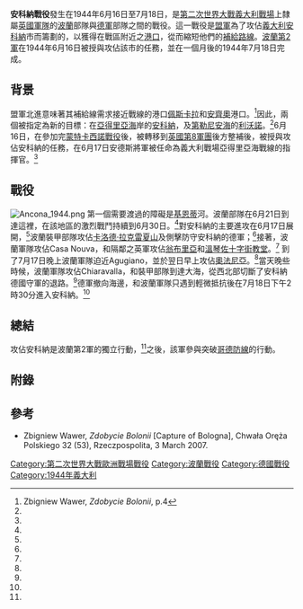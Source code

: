 {{Infobox Military Conflict
|conflict=安科納戰役
|image=[[File:Ww2_europe_map_italy_june_until_december_1944.jpg|310px]]
|caption=1944年義大利北部的德軍防線，波蘭第2軍的攻勢及佔領[[安科納|安科納]]的行動顯示在地圖上
|partof=[[第二次世界大戰|第二次世界大戰]][[義大利攻防戰_(二戰)|義大利戰場]]
|date=1944年6月16日 - 7月18日
|place=[[義大利|義大利]][[安科納|安科納]]
|result=波蘭獲勝
|combatant1={{flagicon|Poland}} [[波蘭|波蘭]]
|combatant2={{flagicon|Nazi Germany}} [[納粹德國|德國]]
|commander1=[[瓦迪斯瓦夫·安德爾斯|瓦迪斯瓦夫·安德爾斯]]、<br />[[克雷芒·魯德尼可|克雷芒·魯德尼可]]
|commander2=
|strength1=~50,000人
|strength2=
|casualties1=496人死亡<br />1,789人受傷<br />139人失蹤<ref name=Wawer4/>
|casualties2=800人死亡<br />3,000人被俘<ref>Olgierd Terlecki, Beryl Arct, ''Poles in the Italian campaign, 1943-1945'', Interpress for the Council for Protection of Monuments of Struggle and Martyrdom, 1972, p.101</ref>
}}
{{Campaignbox Italy}}

'''安科納戰役'''發生在1944年6月16日至7月18日，是[[第二次世界大戰|第二次世界大戰]][[義大利攻防戰_(二戰)|義大利戰場]]上隸屬[[英國軍隊|英國軍隊]]的[[波蘭|波蘭]]部隊與[[德國|德軍]]部隊之間的戰役。這一戰役是[[同盟國_(第二次世界大戰)|盟軍]]為了攻佔[[義大利|義大利]][[安科納|安科納]]市而籌劃的，以獲得在戰區附近之[[港口|港口]]，從而縮短他們的[[補給路線|補給路線]]。[[波蘭第2軍|波蘭第2軍]]在1944年6月16日被授與攻佔該市的任務，並在一個月後的1944年7月18日完成。

== 背景 ==
盟軍北進意味著其補給線需求接近戰線的港口[[佩斯卡拉|佩斯卡拉]]和[[安齊奧|安齊奧]]港口。<ref name=Wawer4>Zbigniew Wawer, ''Zdobycie Bolonii'', p.4</ref>因此，兩個被指定為新的目標：在[[亞得里亞海|亞得里亞海]]岸的[[安科納|安科納]]，及[[第勒尼安海|第勒尼安海]]的[[利沃諾|利沃諾]]。<ref name=Wawer4/>6月16日，在參加完[[蒙特卡西諾戰役|蒙特卡西諾戰役]]後，被轉移到[[英國第8軍團|英國第8軍團]]後方整補後，被授與攻佔安科納的任務，在6月17日安德斯將軍被任命為義大利戰場亞得里亞海戰線的指揮官。<ref name=Wawer4/>

== 戰役 ==
[[File:Ancona_1944.png|thumb]]
第一個需要渡過的障礙是[[基恩蒂|基恩蒂]]河。波蘭部隊在6月21日到達這裡，在該地區的激烈戰鬥持續到6月30日。<ref name=Wawer4/>對安科納的主要進攻在6月17日展開，<ref name=Wawer4/>波蘭裝甲部隊攻佔[[卡洛德·拉克雷夏山|卡洛德·拉克雷夏山]]及側擊防守安科納的德軍；<ref name=Wawer4/>接著，波蘭軍隊攻佔Casa Nouva，和隔鄰之英軍攻佔[[翁布里亞|翁布里亞]]和[[溫琴佐十字街教堂|溫琴佐十字街教堂]]。<ref name=Wawer4/> 到了7月17日晚上波蘭軍隊迫近Agugiano，並於翌日早上攻佔[[奧法尼亞|奧法尼亞]]。<ref name=Wawer4/>當天晚些時候，波蘭軍隊攻佔Chiaravalla，和裝甲部隊到達大海，從西北部切斷了安科納德國守軍的退路。<ref name=Wawer4/>德軍撤向海邊，和波蘭軍隊只遇到輕微抵抗後在7月18日下午2時30分進入安科納。<ref name=Wawer4/>

== 總結 ==
攻佔安科納是波蘭第2軍的獨立行動，<ref name=Wawer4/>之後，該軍參與突破[[哥德防線|哥德防線]]的行動。

== 附錄 ==
<!--See http://en.wikipedia.org/wiki/Wikipedia:Footnotes for an explanation of how to generate footnotes using the <ref(erences/)> tags-->
<div class='references-small'>
<references/>
</div>

== 參考 ==
* {{pl icon}} Zbigniew Wawer, ''Zdobycie Bolonii'' [Capture of Bologna], Chwała Oręża Polskiego 32 (53), Rzeczpospolita, 3 March 2007.

{{DEFAULTSORT:Battle Of Ancona}}

[[Category:第二次世界大戰歐洲戰場戰役|Category:第二次世界大戰歐洲戰場戰役]]
[[Category:波蘭戰役|Category:波蘭戰役]]
[[Category:德國戰役|Category:德國戰役]]
[[Category:1944年義大利|Category:1944年義大利]]